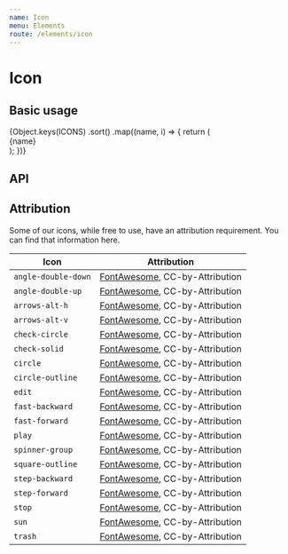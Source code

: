 ```yaml
---
name: Icon
menu: Elements
route: /elements/icon
---
```



# Icon

## Basic usage

<Playground>
  <div
    style={{
      display: 'flex',
      flexWrap: 'wrap',
      alignItems: 'center',
      justifyContent: 'center',
      color: 'white',
    }}
  >
    {Object.keys(ICONS)
      .sort()
      .map((name, i) => {
        return (
          <React.Fragment key={i}>
            <div
              style={{
                display: 'flex',
                flexDirection: 'column',
                flexBasis: '25%',
                minWidth: '100px',
                margin: '16px',
                backgroundColor: 'rgb(11, 95, 255)',
                borderRadius: '8px',
                padding: '16px',
                alignItems: 'center',
              }}
            >
              <Icon name={name} />
              <div style={{ fontSize: '12px', wordWrap: 'break-word' }}>
                {name}
              </div>
            </div>
          </React.Fragment>
        );
      })}
  </div>
</Playground>

## API

<Props of={Icon} />

## Attribution

Some of our icons, while free to use, have an attribution requirement. You can
find that information here.

| Icon                | Attribution                                  |
| ------------------- | -------------------------------------------- |
| `angle-double-down` | [FontAwesome][fa-license], CC-by-Attribution |
| `angle-double-up`   | [FontAwesome][fa-license], CC-by-Attribution |
| `arrows-alt-h`      | [FontAwesome][fa-license], CC-by-Attribution |
| `arrows-alt-v`      | [FontAwesome][fa-license], CC-by-Attribution |
| `check-circle`      | [FontAwesome][fa-license], CC-by-Attribution |
| `check-solid`       | [FontAwesome][fa-license], CC-by-Attribution |
| `circle`            | [FontAwesome][fa-license], CC-by-Attribution |
| `circle-outline`    | [FontAwesome][fa-license], CC-by-Attribution |
| `edit`              | [FontAwesome][fa-license], CC-by-Attribution |
| `fast-backward`     | [FontAwesome][fa-license], CC-by-Attribution |
| `fast-forward`      | [FontAwesome][fa-license], CC-by-Attribution |
| `play`              | [FontAwesome][fa-license], CC-by-Attribution |
| `spinner-group`     | [FontAwesome][fa-license], CC-by-Attribution |
| `square-outline`    | [FontAwesome][fa-license], CC-by-Attribution |
| `step-backward`     | [FontAwesome][fa-license], CC-by-Attribution |
| `step-forward`      | [FontAwesome][fa-license], CC-by-Attribution |
| `stop`              | [FontAwesome][fa-license], CC-by-Attribution |
| `sun`               | [FontAwesome][fa-license], CC-by-Attribution |
| `trash`             | [FontAwesome][fa-license], CC-by-Attribution |

[fa-license]: https://fontawesome.com/license
